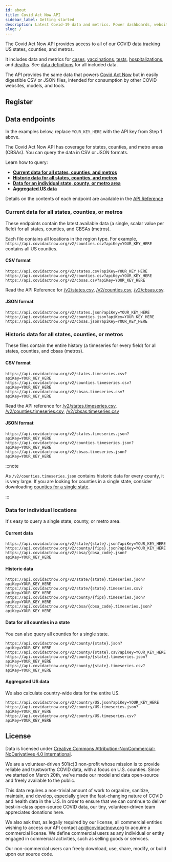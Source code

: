 ```yaml
---
id: about
title: Covid Act Now API
sidebar_label: Getting started
description: Latest Covid-19 data and metrics. Power dashboards, websites, and apps.  Data tracking all US states, counties, and metros.  Register for an API key.
slug: /
---
```


The Covid Act Now API provides access to all of our COVID data tracking US states, counties, and metros.

It includes data and metrics for [cases](/data-definitions#cases),
[vaccinations](/data-definitions#vaccinations), [tests](/data-definitions#tests),
[hospitalizations](/data-definitions#hospitalizations), and [deaths](/data-definitions#deaths).
See [data definitions](/data-definitions) for all included data.

The API provides the same data that powers [Covid Act Now](https://covidactnow.org)
but in easily digestible CSV or JSON files, intended for consumption by other COVID websites, models, and tools.

## Register


<SignupForm />

## Data endpoints

In the examples below, replace `YOUR_KEY_HERE` with the API key from Step 1 above.

The Covid Act Now API has coverage for states, counties, and metro areas (CBSAs). You can query the data in CSV or JSON formats.

Learn how to query:

- **[Current data for all states, counties, and metros](#current-data-for-all-states-counties-or-metros)**
- **[Historic data for all states, counties, and metros](#historic-data-for-all-states-counties-or-metros)**
- **[Data for an individual state, county, or metro area](#data-for-individual-locations)**
- **[Aggregated US data](#aggregated-us-data)**

Details on the contents of each endpoint are available in the [API Reference](/api)

### Current data for all states, counties, or metros

These endpoints contain the latest available data (a single, scalar value per field) for all states, counties, and CBSAs (metros).

Each file contains all locations in the region type.
For example, `https://api.covidactnow.org/v2/counties.csv?apiKey=YOUR_KEY_HERE` contains all US counties.

#### CSV format

```
https://api.covidactnow.org/v2/states.csv?apiKey=YOUR_KEY_HERE
https://api.covidactnow.org/v2/counties.csv?apiKey=YOUR_KEY_HERE
https://api.covidactnow.org/v2/cbsas.csv?apiKey=YOUR_KEY_HERE
```

Read the API Reference for [/v2/states.csv](/api/#tag/State-Data/paths/~1states.csv?apiKey={apiKey}/get), [/v2/counties.csv](/api#tag/County-Data/paths/~1counties.csv?apiKey={apiKey}/get), [/v2/cbsas.csv](/api#tag/CBSA-Data/paths/~1cbsa~1{cbsa_code}.json?apiKey={apiKey}/get).

#### JSON format

```
https://api.covidactnow.org/v2/states.json?apiKey=YOUR_KEY_HERE
https://api.covidactnow.org/v2/counties.json?apiKey=YOUR_KEY_HERE
https://api.covidactnow.org/v2/cbsas.json?apiKey=YOUR_KEY_HERE
```

### Historic data for all states, counties, or metros

These files contain the entire history (a timeseries for every field) for all states, counties, and cbsas (metros).

#### CSV format

```
https://api.covidactnow.org/v2/states.timeseries.csv?apiKey=YOUR_KEY_HERE
https://api.covidactnow.org/v2/counties.timeseries.csv?apiKey=YOUR_KEY_HERE
https://api.covidactnow.org/v2/cbsas.timeseries.csv?apiKey=YOUR_KEY_HERE
```

Read the API reference for [/v2/states.timeseries.csv](/api#tag/State-Data/paths/~1states.timeseries.csv?apiKey={apiKey}/get), [/v2/counties.timeseries.csv](/api#tag/County-Data/paths/~1counties.timeseries.csv?apiKey={apiKey}/get),
[/v2/cbsas.timeseries.csv](/api#tag/CBSA-Data/paths/~1cbsas.timeseries.csv?apiKey={apiKey}/get)

#### JSON format

```
https://api.covidactnow.org/v2/states.timeseries.json?apiKey=YOUR_KEY_HERE
https://api.covidactnow.org/v2/counties.timeseries.json?apiKey=YOUR_KEY_HERE
https://api.covidactnow.org/v2/cbsas.timeseries.json?apiKey=YOUR_KEY_HERE
```

:::note

As `/v2/counties.timeseries.json` contains historic data for every county, it is very large. If you are looking for counties in a single state, consider
downloading [counties for a single state](#data-for-all-counties-in-a-state).

:::

### Data for individual locations

It's easy to query a single state, county, or metro area.

#### Current data

```
https://api.covidactnow.org/v2/state/{state}.json?apiKey=YOUR_KEY_HERE
https://api.covidactnow.org/v2/county/{fips}.json?apiKey=YOUR_KEY_HERE
https://api.covidactnow.org/v2/cbsa/{cbsa_code}.json?apiKey=YOUR_KEY_HERE
```

#### Historic data

```
https://api.covidactnow.org/v2/state/{state}.timeseries.json?apiKey=YOUR_KEY_HERE
https://api.covidactnow.org/v2/state/{state}.timeseries.csv?apiKey=YOUR_KEY_HERE
https://api.covidactnow.org/v2/county/{fips}.timeseries.json?apiKey=YOUR_KEY_HERE
https://api.covidactnow.org/v2/cbsa/{cbsa_code}.timeseries.json?apiKey=YOUR_KEY_HERE
```

#### Data for all counties in a state

You can also query all counties for a single state.

```
https://api.covidactnow.org/v2/county/{state}.json?apiKey=YOUR_KEY_HERE
https://api.covidactnow.org/v2/county/{state}.csv?apiKey=YOUR_KEY_HERE
https://api.covidactnow.org/v2/county/{state}.timeseries.json?apiKey=YOUR_KEY_HERE
https://api.covidactnow.org/v2/county/{state}.timeseries.csv?apiKey=YOUR_KEY_HERE
```

#### Aggregated US data

We also calculate country-wide data for the entire US.

```
https://api.covidactnow.org/v2/country/US.json?apiKey=YOUR_KEY_HERE
https://api.covidactnow.org/v2/country/US.timeseries.json?apiKey=YOUR_KEY_HERE
https://api.covidactnow.org/v2/country/US.timeseries.csv?apiKey=YOUR_KEY_HERE
```

## License

Data is licensed under [Creative Commons Attribution-NonCommercial-NoDerivatives 4.0 International](https://creativecommons.org/licenses/by-nc-nd/4.0/).

We are a volunteer-driven 501(c)3 non-profit whose mission is to provide reliable and trustworthy COVID data,
with a focus on U.S. counties. Since we started on March 20th, we’ve made our model and data open-source
and freely available to the public.

This data requires a non-trivial amount of work to organize, sanitize, maintain, and develop,
especially given the fast-changing nature of COVID and health data in the U.S. In order to
ensure that we can continue to deliver best-in-class open-source COVID data, our tiny,
volunteer-driven team appreciates donations here.

We also ask that, as legally required by our license, all commercial entities wishing to
access our API contact <api@covidactnow.org> to acquire a commercial license. We define
commercial users as any individual or entity engaged in commercial activities, such as selling goods or services.

Our non-commercial users can freely download, use, share, modify, or build upon our source code.
